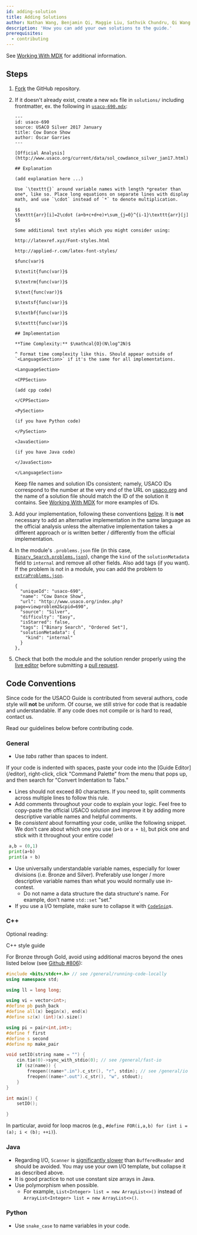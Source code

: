 ```yaml
---
id: adding-solution
title: Adding Solutions
author: Nathan Wang, Benjamin Qi, Maggie Liu, Sathvik Chundru, Qi Wang
description: 'How you can add your own solutions to the guide.'
prerequisites:
  - contributing
---
```


See [Working With MDX](/general/working-mdx) for additional information.

## Steps

1.  [Fork](https://docs.github.com/en/free-pro-team@latest/desktop/contributing-and-collaborating-using-github-desktop/cloning-and-forking-repositories-from-github-desktop)
    the GitHub repository.

2.  If it doesn't already exist, create a new `mdx` file in `solutions/`
    including frontmatter, ex. the following in
    [`usaco-690.mdx`](https://github.com/cpinitiative/usaco-guide/blob/master/solutions/usaco-690.mdx):

    ```
    ---
    id: usaco-690
    source: USACO Silver 2017 January
    title: Cow Dance Show
    author: Óscar Garries
    ---

    [Official Analysis](http://www.usaco.org/current/data/sol_cowdance_silver_jan17.html)

    ## Explanation

    (add explanation here ...)

    Use `\texttt{}` around variable names with length *greater than one*, like so. Place long equations on separate lines with display math, and use `\cdot` instead of `*` to denote multiplication.

    $$
    \texttt{arr}[i]=2\cdot (a+b+c+d+e)+\sum_{j=0}^{i-1}\texttt{arr}[j]
    $$

    Some additional text styles which you might consider using:

    http://latexref.xyz/Font-styles.html

    http://applied-r.com/latex-font-styles/

    $func(var)$

    $\textit{func(var)}$

    $\textrm{func(var)}$

    $\text{func(var)}$

    $\textsf{func(var)}$

    $\textbf{func(var)}$

    $\texttt{func(var)}$

    ## Implementation

    **Time Complexity:** $\mathcal{O}(N\log^2N)$

    ^ Format time complexity like this. Should appear outside of `<LanguageSection>` if it's the same for all implementations.

    <LanguageSection>

    <CPPSection>

    (add cpp code)

    </CPPSection>

    <PySection>

    (if you have Python code)

    </PySection>

    <JavaSection>

    (if you have Java code)

    </JavaSection>

    </LanguageSection>
    ```

    Keep file names and solution IDs consistent; namely, USACO IDs
    correspond to the number at the very end of the URL on
    [usaco.org](http://www.usaco.org/index.php?page=viewproblem2&cpid=690) and
    the name of a solution file should match the ID of the solution it contains. See
    [Working With MDX](/general/working-mdx#problem-lists) for more examples of
    IDs.

3.  Add your implementation, following these conventions [below](#code-conventions). It is **not** necessary to add an alternative implementation in the same language as the official analysis unless the alternative implementation takes a different approach or is written better / differently from the official implementation.

4.  In the module's `.problems.json` file (in this case,
    [`Binary_Search.problems.json`](https://github.com/cpinitiative/usaco-guide/blob/master/content/3_Silver/Binary_Search.problems.json)),
    change the `kind` of the `solutionMetadata` field to `internal` and remove
    all other fields. Also add tags (if you want). If the problem is not in a
    module, you can add the problem to
    [`extraProblems.json`](https://github.com/cpinitiative/usaco-guide/blob/master/content/extraProblems.json).

    ```
    {
      "uniqueId": "usaco-690",
      "name": "Cow Dance Show",
      "url": "http://www.usaco.org/index.php?page=viewproblem2&cpid=690",
      "source": "Silver",
      "difficulty": "Easy",
      "isStarred": false,
      "tags": ["Binary Search", "Ordered Set"],
      "solutionMetadata": {
        "kind": "internal"
      }
    },
    ```

5.  Check that both the module and the solution render properly using the
    [live editor](/editor/) before submitting a
    [pull request](https://docs.github.com/en/free-pro-team@latest/github/collaborating-with-issues-and-pull-requests/about-pull-requests).

## Code Conventions

Since code for the USACO Guide is contributed from several authors, code style
will **not** be uniform. Of course, we still strive for code that is readable
and understandable. If any code does not compile or is hard to read,
contact us.

Read our guidelines below before contributing code.

### General


- Use _tabs_ rather than spaces to indent.
<Info title="Pro Tip">
If your code is indented with spaces, paste your code into the [Guide Editor](/editor), right-click, click "Command Palette" from the menu that pops up, and then search for "Convert Indentation to Tabs." 
</Info>

- Lines should not exceed 80 characters. If you need to, split comments across multiple lines to follow this rule.
- Add comments throughout your code to explain your logic. Feel free to copy-paste the official USACO solution and improve it by adding more descriptive variable names and helpful comments.
- Be _consistent_ about formatting your code, unlike the following snippet.
  We don't care about which one you use (`a+b` or `a + b`), but pick one and stick with it throughout your entire code!

 ```py
  a,b = (0,1)
  print(a+b)
  print(a + b)
  ```
- Use universally understandable variable names, especially for lower divisions (i.e. Bronze and Silver). Preferably use longer / more descriptive variable names than what you would normally use in-contest.
  - Do not name a data structure the data structure's name. For example, don't name `std::set` "set."
- If you use a I/O template, make sure to collapse it with [`CodeSnip`](https://usaco.guide/general/working-mdx#code-blocks-and-code-snippets)s.

<LanguageSection>

<CPPSection>

### C++

Optional reading:

<Resources>
  <Resource
    source="CF"
    title="Swift - Competitive C++ Manifesto"
    url="64218"
    starred
  >
    C++ style guide
  </Resource>
</Resources>

For Bronze through Gold, avoid using additional macros beyond the
ones listed below (see [Github #806](https://github.com/cpinitiative/usaco-guide/issues/806)):

```cpp
#include <bits/stdc++.h> // see /general/running-code-locally
using namespace std;

using ll = long long;

using vi = vector<int>;
#define pb push_back
#define all(x) begin(x), end(x)
#define sz(x) (int)(x).size()

using pi = pair<int,int>;
#define f first
#define s second
#define mp make_pair

void setIO(string name = "") {
	cin.tie(0)->sync_with_stdio(0); // see /general/fast-io
	if (sz(name)) {
		freopen((name+".in").c_str(), "r", stdin); // see /general/io
		freopen((name+".out").c_str(), "w", stdout);
	}
}

int main() {
	setIO();

}
```

In particular, avoid for loop macros (e.g., `#define FOR(i,a,b) for (int i = (a); i < (b); ++i)`).

</CPPSection>

<JavaSection>

### Java

- Regarding I/O, `Scanner` is [significantly slower](/general/fast-io?lang=java#fast-input) than `BufferedReader` and should be avoided. You may use your own I/O template, but collapse it as described above.
- It is good practice to not use constant size arrays in Java.
- Use polymorphism when possible.
  - For example, `List<Integer> list = new ArrayList<>()` instead of `ArrayList<Integer> list = new ArrayList<>()`. 

</JavaSection>

<PySection>

### Python

- Use `snake_case` to name variables in your code.

</PySection>

</LanguageSection>
